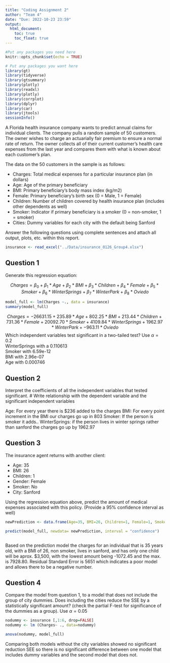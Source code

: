 ```yaml
---
title: "Coding Assignment 2"
author: "Team 4"
date: "Due: 2022-10-23 23:59"
output: 
  html_document:
    toc: true
    toc_float: true
---
```


```r
#Put any packages you need here
knitr::opts_chunk$set(echo = TRUE)
```

```r
# Put any packages you want here
library(gt)
library(tidyverse)
library(gtsummary)
library(plotly)
library(readxl)
library(plotly)
library(corrplot)
library(dplyr)
library(car)
library(jtools)
sessionInfo()
```

A Florida health insurance company wants to predict annual claims for individual clients. The company pulls a random sample of 50 customers. The owner wishes to charge an actuarially fair premium to ensure a normal rate of return. The owner collects all of their current customer’s health care expenses from the last year and compares them with what is known about each customer’s plan. 

The data on the 50 customers in the sample is as follows:

-	Charges: Total medical expenses for a particular insurance plan (in dollars)
-	Age: Age of the primary beneficiary
-	BMI: Primary beneficiary’s body mass index (kg/m2)
-	Female: Primary beneficiary’s birth sex (0 = Male, 1 = Female)
-	Children: Number of children covered by health insurance plan (includes other dependents as well)
-	Smoker: Indicator if primary beneficiary is a smoker (0 = non-smoker, 1 = smoker)
-	Cities: Dummy variables for each city with the default being Sanford

Answer the following questions using complete sentences and attach all output, plots, etc. within this report.


```r
insurance <- read_excel("../Data/insurance_0126_Group4.xlsx")
```



## Question 1

Generate this regression equation:

$$Charges = \beta_{0}+\beta_{1}*Age+\beta_{2}*BMI+\beta_{3}*Children + \beta_{4}*Female + \beta_{5}*Smoker + \beta_{6}*WinterSprings + \beta_{7}*WinterPark + \beta_{8}*Oviedo$$

```r
model_full <- lm(Charges ~., data = insurance)
summary(model_full)
```
$$Charges = -26631.15+235.89*Age+802.25*BMI+213.44*Children + 731.36 *Female + 20092.70*Smoker + 4109.84 *WinterSprings + 1962.97*WinterPark + -963.11*Oviedo$$
Which independent variables test significant in a two-tailed test? Use $\alpha = 0.2$
<br>
WinterSprings with a 0.110613 <br>
Smoker with 6.59e-12<br>
BMI with 2.96e-07 <br>
Age with 0.000746 <br>


## Question 2

Interpret the coefficients of all the independent variables that tested significant.
# Write relationship with the dependent variable and the significant independent variables

Age: For every year there is $236 added to the charges
BMI: For every point increment in the BMI our charges go up in 803
Smoker: If the person is smoker it adds..
WinterSprings: if the person lives in winter springs rather than sanford the charges go up by 1962.97

## Question 3

The insurance agent returns with another client:

- Age: 35
- BMI: 26
- Children: 1
- Gender: Female
- Smoker: No
- City: Sanford

Using the regression equation above, predict the amount of medical expenses associated with this policy. (Provide a 95% confidence interval as well)

```r

newPrediction <- data.frame(Age=35, BMI=26, Children=1, Female=1, Smoker=0, WinterSprings=0, WinterPark=0, Oviedo=0)

predict(model_full, newdata= newPrediction, interval = "confidence")



```

Based on the prediction model the charges for an individual that is 35 years old, with a BMI of 26, non smoker, lives in sanford, and has only one child will be aprox. $3,500, with the lowest amount being -1072.45 and the max. is 7928.80. Residual Standard Error is 5651 which indicates a poor model and allows there to be a negative number.


## Question 4

Compare the model from question 1, to a model that does not include the group of city dummies. Does including the cities reduce the SSE by a statistically significant amount? (check the partial F-test for significance of the dummies as a group). Use $\alpha = 0.05$

```r
nodummy <- insurance [,1:6, drop=FALSE]
nodummy <- lm (Charges~ ., data=nodummy)

anova(nodummy, model_full)

```

Comparing both models without the city variables showed no significant reduction SEE so there is no significant difference between one model that includes dummy variables and the second model that does not. 
